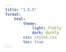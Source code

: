 ```yaml
---
title: "1.5.5"
format:
    html:
        theme:
            light: flatly
            dark: darkly
        css: styles.css
        toc: true
---
```

